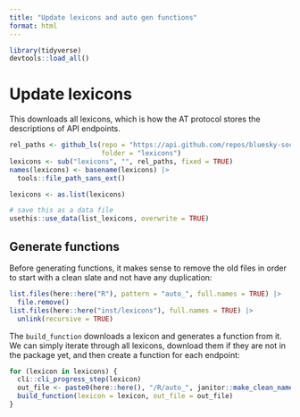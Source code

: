 ```yaml
---
title: "Update lexicons and auto gen functions"
format: html
---
```


```r
library(tidyverse)
devtools::load_all()
```

# Update lexicons

This downloads all lexicons, which is how the AT protocol stores the descriptions of API endpoints.

```r
rel_paths <- github_ls(repo = "https://api.github.com/repos/bluesky-social/atproto/contents",
                       folder = "lexicons")
lexicons <- sub("lexicons", "", rel_paths, fixed = TRUE)
names(lexicons) <- basename(lexicons) |>
  tools::file_path_sans_ext()

lexicons <- as.list(lexicons)

# save this as a data file
usethis::use_data(list_lexicons, overwrite = TRUE)
```

## Generate functions

Before generating functions, it makes sense to remove the old files in order to start with a clean slate and not have any duplication:

```r
list.files(here::here("R"), pattern = "auto_", full.names = TRUE) |> 
  file.remove()
list.files(here::here("inst/lexicons"), full.names = TRUE) |> 
  unlink(recursive = TRUE)
```

The `build_function` downloads a lexicon and generates a function from it.
We can simply iterate through all lexicons, download them if they are not in the package yet, and then create a function for each endpoint:

```r
for (lexicon in lexicons) {
  cli::cli_progress_step(lexicon)
  out_file <- paste0(here::here(), "/R/auto_", janitor::make_clean_names(fs::path_dir(lexicon)), ".R")
  build_function(lexicon = lexicon, out_file = out_file) 
}
```
